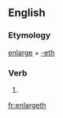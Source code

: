 ==English==

===Etymology===
[[enlarge]] + [[-eth]]

===Verb===
{{en-verb form}}

# {{en-archaic third-person singular of|enlarge}}

[[fr:enlargeth]]